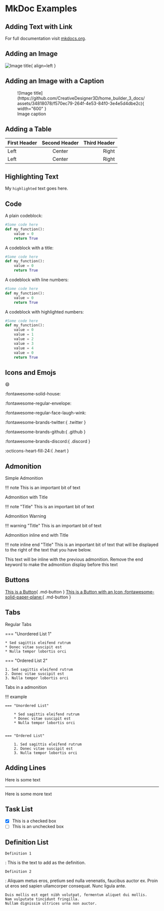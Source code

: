# MkDoc Examples

## Adding Text with Link

For full documentation visit [mkdocs.org](https://www.mkdocs.org).

## Adding an Image

![Image title](https://github.com/CreativeDesigner3D/home_builder_3_docs/assets/34818078/f570ec79-264f-4e53-84f0-3e4e5d4dbe2c){ align=left }

## Adding an Image with a Caption

<figure markdown>
  ![Image title](https://github.com/CreativeDesigner3D/home_builder_3_docs/assets/34818078/f570ec79-264f-4e53-84f0-3e4e5d4dbe2c){ width="600" }
  <figcaption>Image caption</figcaption>
</figure>

## Adding a Table

First Header | Second Header | Third Header
:----------- |:-------------:| -----------:
Left         | Center        | Right
Left         | Center        | Right

## Highlighting Text

My `highlighted` text goes here.

## Code

A plain codeblock:

``` py
#Some code here
def my_function():
    value = 0
    return True
```

A codeblock with a title:

``` py title="my_script.py"
#Some code here
def my_function():
    value = 0
    return True
```

A codeblock with line numbers:

``` py linenums="1"
#Some code here
def my_function():
    value = 0
    return True
```

A codeblock with highlighted numbers:

``` py hl_lines="2 3 6"
#Some code here
def my_function():
    value = 0
    value = 1
    value = 2
    value = 3
    value = 4
    value = 0
    return True
```

## Icons and Emojs

:smile:

:fontawesome-solid-house:

:fontawesome-regular-envelope:

:fontawesome-regular-face-laugh-wink:

:fontawesome-brands-twitter:{ .twitter }

:fontawesome-brands-github:{ .github }

:fontawesome-brands-discord:{ .discord }

:octicons-heart-fill-24:{ .heart }

## Admonition

Simple Admonition

!!! note
    This is an important bit of text

Admonition with Title

!!! note "Title"
    This is an important bit of text

Admonition Warning

!!! warning "Title"
    This is an important bit of text  

Admonition inline end with Title

!!! note inline end "Title"
    This is an important bit of text that will be displayed to the right of the text that you have below.

This text will be inline with the previous admonition. Remove the end keyword to make the admonition display before this text   

## Buttons

[This is a Button](https://www.mkdocs.org){ .md-button }
[This is a Button with an Icon :fontawesome-solid-paper-plane:](https://www.mkdocs.org){ .md-button }

## Tabs

Regular Tabs

=== "Unordered List 1"

    * Sed sagittis eleifend rutrum
    * Donec vitae suscipit est
    * Nulla tempor lobortis orci
    

=== "Ordered List 2"

    1. Sed sagittis eleifend rutrum
    2. Donec vitae suscipit est
    3. Nulla tempor lobortis orci

Tabs in a admonition

!!! example

    === "Unordered List"

        * Sed sagittis eleifend rutrum
        * Donec vitae suscipit est
        * Nulla tempor lobortis orci
        

    === "Ordered List"

        1. Sed sagittis eleifend rutrum
        2. Donec vitae suscipit est
        3. Nulla tempor lobortis orci

## Adding Lines

Here is some text

---

Here is some more text

## Task List

- [x] This is a checked box
- [ ] This is an unchecked box

## Definition List

`Definition 1`

:   This is the text to add as the definition.

`Definition 2`

:   Aliquam metus eros, pretium sed nulla venenatis, faucibus auctor ex. Proin
    ut eros sed sapien ullamcorper consequat. Nunc ligula ante.

    Duis mollis est eget nibh volutpat, fermentum aliquet dui mollis.
    Nam vulputate tincidunt fringilla.
    Nullam dignissim ultrices urna non auctor.